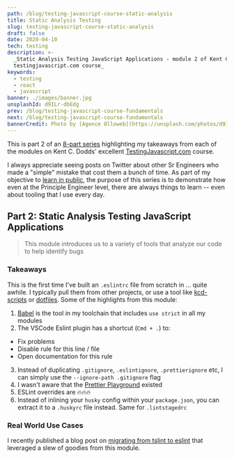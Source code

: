 ```yaml
---
path: /blog/testing-javascript-course-static-analysis
title: Static Analysis Testing
slug: testing-javascript-course-static-analysis
draft: false
date: 2020-04-10
tech: testing
description: >-
  _Static Analysis Testing JavaScript Applications - module 2 of Kent C. Dodds'
  testingjavascript.com course_
keywords:
  - testing
  - react
  - javascript
banner: ./images/banner.jpg
unsplashId: d9ILr-dbEdg
prev: /blog/testing-javascript-course-fundamentals
next: /blog/testing-javascript-course-fundamentals
bannerCredit: Photo by [Agence Olloweb](https://unsplash.com/photos/d9ILr-dbEdg)
---
```


<Callout>
  This is part 2 of an
  <a href="/blog/testing-javascript-course">8-part series</a>
  highlighting my takeaways from each of the modules on Kent C. Dodds' excellent
  <a href="https://testingjavascript.com/">TestingJavascript.com</a> course.
</Callout>

I always appreciate seeing posts on Twitter about other Sr Engineers who made a
"simple" mistake that cost them a bunch of time. As part of my objective to
[learn in public](https://www.swyx.io/writing/learn-in-public/), the purpose of
this series is to demonstrate how even at the Principle Engineer level, there
are always things to learn -- even about tooling that I use every day.

## Part 2: Static Analysis Testing JavaScript Applications

> This module introduces us to a variety of tools that analyze our code to help
> identify bugs

### Takeaways

This is the first time I've built an `.eslintrc` file from scratch in ... quite
awhile. I typically pull them from other projects, or use a tool like
[kcd-scripts](https://github.com/kentcdodds/kcd-scripts) or
[dotfiles](https://github.com/mathiasbynens/dotfiles). Some of the highlights
from this module:

1. [Babel](https://babeljs.io/) is the tool in my toolchain that includes
   `use strict` in all my modules
2. The VSCode Eslint plugin has a shortcut (`Cmd + .`) to:

- Fix problems
- Disable rule for this line / file
- Open documentation for this rule

3. Instead of duplicating `.gitignore`, `.eslintignore`, `.prettierignore` etc,
   I can simply use the `--ignore-path .gitignore` flag
4. I wasn't aware that the [Prettier Playground](https://prettier.io/playground)
   existed
5. ESLint overrides are 🔥🔥🔥
6. Instead of inlining your `husky` config within your `package.json`, you can
   extract it to a `.huskyrc` file instead. Same for `.lintstagedrc`

### Real World Use Cases

I recently published a blog post on
[migrating from tslint to eslint](/blog/migrating-from-tslint-to-eslint) that
leveraged a slew of goodies from this module.
